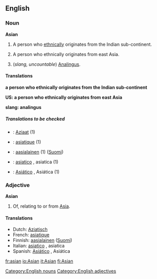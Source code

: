 ==English==

===Noun===
'''Asian'''
# A person who [[ethnic]]ally originates from the Indian sub-continent.
# {{US}} A person who ethnically originates from east Asia.
# (''slang, uncountable'') [[Analingus]].

====Translations====
'''a person who ethnically originates from the Indian sub-continent'''
{{top}}
{{bottom}}

'''US: a person who ethnically originates from east Asia'''
{{top}}
{{bottom}}

'''slang: analingus'''
{{top}}
{{bottom}}

=====Translations to be checked=====
{{checktrans}}
*{{ttbc|Dutch}}: [[Aziaat]] (1)
*{{ttbc|French}}: [[asiatique]] (1)
*{{ttbc|Finnish}}: [[aasialainen]] (1) ([[:fi:aasialainen|Suomi]])
*{{ttbc|Italian}}: [[asiatico]] {{m}}, asiatica {{f}} (1)
*{{ttbc|Spanish}}: [[Asiático]] {{m}}, Asiática {{f}} (1)

===Adjective===
'''Asian'''
# Of, relating to or from [[Asia]].

====Translations====
*Dutch: [[Aziatisch]]
*French: [[asiatique]]
*Finnish: [[aasialainen]] ([[:fi:aasialainen|Suomi]])
*Italian: [[asiatico]] {{m}}, asiatica {{f}}
*Spanish: [[Asiático]] {{m}}, Asiática {{f}}
[[fr:asian]]
[[io:Asian]]
[[it:Asian]]
[[fi:Asian]]
[[Category:English nouns]][[Category:English adjectives]]